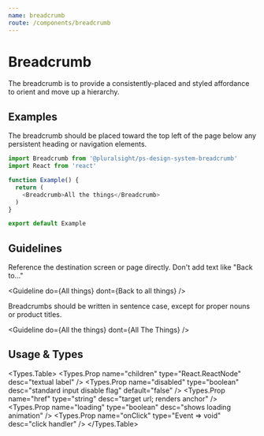 ```yaml
---
name: breadcrumb
route: /components/breadcrumb
---
```




# Breadcrumb

<Intro>
  The breadcrumb is to provide a consistently-placed and styled affordance to orient and move up a hierarchy.
</Intro>

## Examples

The breadcrumb should be placed toward the top left of the page below any persistent heading or navigation elements.

```typescript
import Breadcrumb from '@pluralsight/ps-design-system-breadcrumb'
import React from 'react'

function Example() {
  return (
    <Breadcrumb>All the things</Breadcrumb>
  )
}

export default Example
```

## Guidelines

Reference the destination screen or page directly. Don't add text like "Back to..."

<Guideline
  do={<Breadcrumb>All things</Breadcrumb>}
  dont={<Breadcrumb>Back to all things</Breadcrumb>}
/>

Breadcrumbs should be written in sentence case, except for proper nouns or product titles.

<Guideline
  do={<Breadcrumb>All the things</Breadcrumb>}
  dont={<Breadcrumb>All The Things</Breadcrumb>}
/>

## Usage & Types

<Usage
  install="npm install @pluralsight/ps-design-system-breadcrumb"
  import="import Breadcrumb from '@pluralsight/ps-design-system-breadcrumb'"
  packageName="breadcrumb"
/>

<Types.Table>
  <Types.Prop name="children" type="React.ReactNode" desc="textual label" />
    <Types.Prop name="disabled" type="boolean" desc="standard input disable flag" default="false" />
  <Types.Prop name="href" type="string" desc="target url; renders anchor" />
    <Types.Prop name="loading" type="boolean" desc="shows loading animation" />
    <Types.Prop name="onClick" type="Event => void" desc="click handler" />
</Types.Table>
